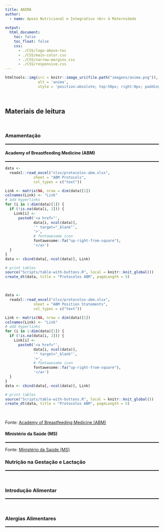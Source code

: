 ---
title: ANIMA
author:
  - name: Apoio Nutricional e Integrativo <br> à Maternidade
  
output:
  html_document:
    toc: false
    toc_float: false
    css:
      - ./CSS/logo-above-toc
      - ./CSS/main-color.css
      - ./CSS/narrow-margins.css
      - ./CSS/responsive.css
---

```{r, echo = FALSE}
htmltools::img(src = knitr::image_uri(file.path("imagens/anima.png")), 
               alt = 'anima', 
               style = 'position:absolute; top:50px; right:0px; padding:10px; width:150px;')
```

<br>

## **Materiais de leitura** {.tabset .tabset-pills}

<br>

### Amamentação {.tabset .tabset-pills}

<!--script for generating HORIZONTAL LINE-->
<hr style="height:2px;border-width:0;color:black;background-color:black">

#### Academy of Breastfeeding Medicine (ABM)

<!--script for generating HORIZONTAL LINE-->
<hr style="height:2px;border-width:0;color:black;background-color:black">

```{r, echo = FALSE, warning = FALSE, message = FALSE, fig.align = 'center', results = 'asis', fig.pos='H'}
data <-
  readxl::read_excel("xlsx/protocolos-abm.xlsx",
             sheet = "ABM Protocols",
             col_types = c("text"))

Link <- matrix(NA, nrow = dim(data)[1])
colnames(Link) <- "Link"
# add hyperlinks
for (i in 1:dim(data)[1]) {
  if (!is.na(data[i, 2])) {
    Link[i] <-
      paste0('<a href="',
             data[i, ncol(data)],
             '" target="_blank"',
             '>',
             # fontawesome icon
             fontawesome::fa("up-right-from-square"),
             '</a>')
  }
}
data <- cbind(data[,-ncol(data)], Link)

# print tables
source("Scripts/table-with-buttons.R", local = knitr::knit_global())
create_dt(data, title = "Protocolos ABM", pageLength = 5)
```

<br>

```{r, echo = FALSE, warning = FALSE, message = FALSE, fig.align = 'center', results = 'asis', fig.pos='H'}
data <-
  readxl::read_excel("xlsx/protocolos-abm.xlsx",
             sheet = "ABM Position Statements",
             col_types = c("text"))

Link <- matrix(NA, nrow = dim(data)[1])
colnames(Link) <- "Link"
# add hyperlinks
for (i in 1:dim(data)[1]) {
  if (!is.na(data[i, 2])) {
    Link[i] <-
      paste0('<a href="',
             data[i, ncol(data)],
             '" target="_blank"',
             '>',
             # fontawesome icon
             fontawesome::fa("up-right-from-square"),
             '</a>')
  }
}
data <- cbind(data[,-ncol(data)], Link)

# print tables
source("Scripts/table-with-buttons.R", local = knitr::knit_global())
create_dt(data, title = "Protocolos ABM", pageLength = 5)
```

<br>

Fonte: [Academy of Breastfeeding Medicine (ABM)](https://www.bfmed.org/)



#### Ministério da Saúde (MS) 

<!--script for generating HORIZONTAL LINE-->
<hr style="height:2px;border-width:0;color:black;background-color:black">

Fonte: [Ministério da Saúde (MS)](https://www.gov.br/saude/pt-br)

### Nutrição na Gestação e Lactação {.tabset .tabset-pills}

<!--script for generating HORIZONTAL LINE-->
<hr style="height:2px;border-width:0;color:black;background-color:black">

<br>

### Introdução Alimentar {.tabset .tabset-pills}

<!--script for generating HORIZONTAL LINE-->
<hr style="height:2px;border-width:0;color:black;background-color:black">

<br>

### Alergias Alimentares {.tabset .tabset-pills}

<!--script for generating HORIZONTAL LINE-->
<hr style="height:2px;border-width:0;color:black;background-color:black">

<br>
